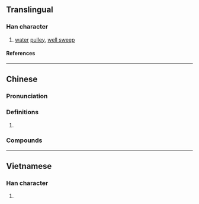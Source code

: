 {{character info/new}}
==Translingual==

===Han character===
{{Han char|rn=75|rad=木|as=10|sn=14|four=46943|canj=DHAJ,XDHAJ|ids=⿰木皋}}

# [[water]] [[pulley]], [[well sweep]]

====References====
{{Han ref|kx=0546.251|dkj=15345|dj=0934.170|hdz=21264.130|uh=69D4}}

----

==Chinese==
{{zh-forms}}

===Pronunciation===
{{zh-pron
|m=gāo
|c=gou1
|cat=
}}

===Definitions===
{{zh-hanzi}}

# {{rfdef|zh}}

===Compounds===
{{zh-der|桔槔|桔槔烽}}

----

==Vietnamese==

===Han character===
{{vi-readings|rs=木10|reading=cau}}

# {{rfdef|vi|sort=木10}}